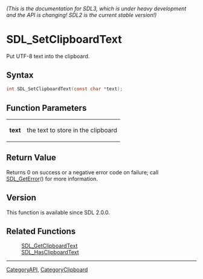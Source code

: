 ====== (This is the documentation for SDL3, which is under heavy development and the API is changing! SDL2 is the current stable version!) ======
= SDL_SetClipboardText =

Put UTF-8 text into the clipboard.

== Syntax ==

<syntaxhighlight lang='c'>
int SDL_SetClipboardText(const char *text);
</syntaxhighlight>

== Function Parameters ==

{|
|'''text'''
|the text to store in the clipboard
|}

== Return Value ==

Returns 0 on success or a negative error code on failure; call
[[SDL_GetError]]() for more information.

== Version ==

This function is available since SDL 2.0.0.

== Related Functions ==

:[[SDL_GetClipboardText]]
:[[SDL_HasClipboardText]]

----
[[CategoryAPI]], [[CategoryClipboard]]


